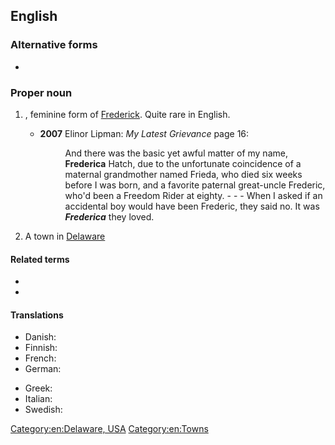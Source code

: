 ==English==

===Alternative forms===
* {{l|en|Fredericka}}

===Proper noun===
{{en-proper noun}}

# {{given name|en|female|from=Germanic languages}}, feminine form of [[Frederick]]. Quite rare in English.
#* '''2007''' Elinor Lipman: ''My Latest Grievance'' {{ISBN|0618872353}} page 16:
#*: And there was the basic yet awful matter of my name, '''Frederica''' Hatch, due to the unfortunate coincidence of a maternal grandmother named Frieda, who died six weeks before I was born, and a favorite paternal great-uncle Frederic, who'd been a Freedom Rider at eighty. - - - When I asked if an accidental boy would have been Frederic, they said no. It was '''''Frederica''''' they loved.
# A town in [[Delaware]]

====Related terms====
* {{l|en|Freda}}
* {{l|en|Frieda}}

====Translations====
{{trans-top|female given name}}
* Danish: {{t|da|Frederikke}}
* Finnish: {{t+|fi|Riikka}}
* French: {{t+|fr|Frédérique}}
* German: {{t+|de|Friederike}}
{{trans-mid}}
* Greek: {{t+|el|Φρειδερίκη|f}}
* Italian: {{t+|it|Federica}}
* Swedish: {{t+|sv|Fredrika}}
{{trans-bottom}}

[[Category:en:Delaware, USA]]
[[Category:en:Towns]]